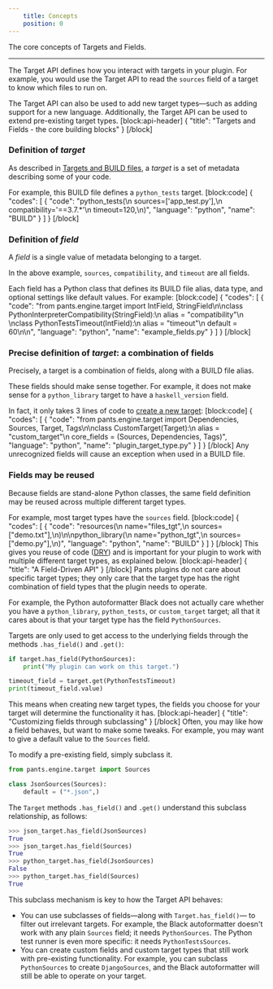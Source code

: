 ```yaml
---
    title: Concepts
    position: 0
---
```


The core concepts of Targets and Fields.

---

The Target API defines how you interact with targets in your plugin. For example, you would use the Target API to read the `sources` field of a target to know which files to run on.

The Target API can also be used to add new target types—such as adding support for a new language. Additionally, the Target API can be used to extend pre-existing target types.
[block:api-header]
{
  "title": "Targets and Fields - the core building blocks"
}
[/block]
### Definition of _target_

As described in [Targets and BUILD files](doc:targets), a _target_ is a set of metadata describing some of your code.

For example, this BUILD file defines a `python_tests` target.
[block:code]
{
  "codes": [
    {
      "code": "python_tests(\n    sources=['app_test.py'],\n    compatibility='==3.7.*'\n    timeout=120,\n)",
      "language": "python",
      "name": "BUILD"
    }
  ]
}
[/block]
### Definition of _field_

A _field_ is a single value of metadata belonging to a target.

In the above example, `sources`, `compatibility`, and `timeout` are all fields.

Each field has a Python class that defines its BUILD file alias, data type, and optional settings like default values. For example:
[block:code]
{
  "codes": [
    {
      "code": "from pants.engine.target import IntField, StringField\n\nclass PythonInterpreterCompatibility(StringField):\n    alias = \"compatibility\"\n    \nclass PythonTestsTimeout(IntField):\n    alias = \"timeout\"\n    default = 60\n\n",
      "language": "python",
      "name": "example_fields.py"
    }
  ]
}
[/block]
### Precise definition of _target_: a combination of fields

Precisely, a target is a combination of fields, along with a BUILD file alias.

These fields should make sense together. For example, it does not make sense for a `python_library` target to have a `haskell_version` field.

In fact, it only takes 3 lines of code to [create a new target](doc:target-api-new-targets):
[block:code]
{
  "codes": [
    {
      "code": "from pants.engine.target import Dependencies, Sources, Target, Tags\n\nclass CustomTarget(Target):\n    alias = \"custom_target\"\n    core_fields = (Sources, Dependencies, Tags)",
      "language": "python",
      "name": "plugin_target_type.py"
    }
  ]
}
[/block]
Any unrecognized fields will cause an exception when used in a BUILD file.

### Fields may be reused

Because fields are stand-alone Python classes, the same field definition may be reused across multiple different target types.

For example, most target types have the `sources` field.
[block:code]
{
  "codes": [
    {
      "code": "resources(\n    name=\"files_tgt\",\n    sources=[\"demo.txt\"],\n)\n\npython_library(\n    name=\"python_tgt\",\n    sources=[\"demo.py\"],\n)",
      "language": "python",
      "name": "BUILD"
    }
  ]
}
[/block]
This gives you reuse of code ([DRY](https://en.wikipedia.org/wiki/Don't_repeat_yourself)) and is important for your plugin to work with multiple different target types, as explained below.
[block:api-header]
{
  "title": "A Field-Driven API"
}
[/block]
Pants plugins do not care about specific target types; they only care that the target type has the right combination of field types that the plugin needs to operate.

For example, the Python autoformatter Black does not actually care whether you have a `python_library`, `python_tests`, or `custom_target` target; all that it cares about is that your target type has the field `PythonSources`. 

Targets are only used to get access to the underlying fields through the methods `.has_field()` and `.get()`:

```python
if target.has_field(PythonSources):
    print("My plugin can work on this target.")

timeout_field = target.get(PythonTestsTimeout)
print(timeout_field.value)
```

This means when creating new target types, the fields you choose for your target will determine the functionality it has.
[block:api-header]
{
  "title": "Customizing fields through subclassing"
}
[/block]
Often, you may like how a field behaves, but want to make some tweaks. For example, you may want to give a default value to the `Sources` field.

To modify a pre-existing field, simply subclass it.

```python
from pants.engine.target import Sources

class JsonSources(Sources):
    default = ("*.json",)
```

The `Target` methods `.has_field()` and `.get()` understand this subclass relationship, as follows:

```python
>>> json_target.has_field(JsonSources)
True
>>> json_target.has_field(Sources)
True
>>> python_target.has_field(JsonSources)
False
>>> python_target.has_field(Sources)
True
```

This subclass mechanism is key to how the Target API behaves:

* You can use subclasses of fields—along with `Target.has_field()`— to filter out irrelevant targets. For example, the Black autoformatter doesn't work with any plain `Sources` field; it needs `PythonSources`. The Python test runner is even more specific: it needs `PythonTestsSources`.
* You can create custom fields and custom target types that still work with pre-existing functionality. For example, you can subclass `PythonSources` to create `DjangoSources`, and the Black autoformatter will still be able to operate on your target.